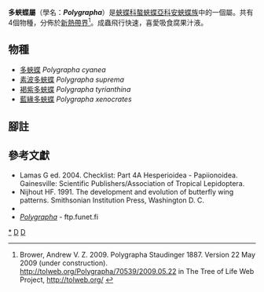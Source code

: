 {{NoteTA|G1=Butterfly}}
{{Automatic Taxobox
| taxon = Polygrapha
| authority = Staudinger, [1887]
| image = Polygrapha cyanea.jpg
| image_caption = [[多蛺蝶|多蛺蝶]]<br />''Polygrapha cyanea''
| type_species = [[多蛺蝶|多蛺蝶]]<br />''Paphia cyanea''
| type_species_authority = Salvin & Godman, 1868
| subdivision_ranks = 物種
| subdivision = 共4種，詳閱正文。
| synonyms = 
* ''Pseudocharaxes'' <small>Salazar, 2001</small>
* ''Muyshondtia'' <small>Salazar & Constantino, 2001</small>
* ''Pseudocharaxes'' <small>Salazar & Constantino, 2001</small>
* ''Zikania'' <small>Salazar & Constantino, 2001</small>
}}

'''多蛺蝶屬'''（學名：'''''Polygrapha'''''）是[[蛺蝶科|蛺蝶科]][[螯蛺蝶亞科|螯蛺蝶亞科]][[安蛺蝶族|安蛺蝶族]]中的一個屬。共有4個物種，分佈於[[新熱帶界|新熱帶界]]<ref name=tol>Brower, Andrew V. Z. 2009. Polygrapha Staudinger 1887. Version 22 May 2009 (under construction). http://tolweb.org/Polygrapha/70539/2009.05.22 {{Wayback|url=http://tolweb.org/Polygrapha/70539/2009.05.22 |date=20201214231759 }} in The Tree of Life Web Project, http://tolweb.org/ {{Wayback|url=http://tolweb.org/ |date=20110515100516 }} {{en}}</ref>。成蟲飛行快速，喜愛吸食腐果汁液。

== 物種 ==
* [[多蛺蝶|多蛺蝶]] ''Polygrapha cyanea''
* [[素波多蛺蝶|素波多蛺蝶]] ''Polygrapha suprema''
* [[褐紫多蛺蝶|褐紫多蛺蝶]] ''Polygrapha tyrianthina''
* [[藍緣多蛺蝶|藍緣多蛺蝶]] ''Polygrapha xenocrates''
<!--
== 圖集 ==
<gallery>
</gallery>
-->
== 腳註 ==
{{reflist}}

== 參考文獻 ==
{{Commons category| Polygrapha}}
* Lamas G ed. 2004. Checklist: Part 4A Hesperioidea - Papiionoidea. Gainesville: Scientific Publishers/Association of Tropical Lepidoptera.
* Nijhout HF. 1991. The development and evolution of butterfly wing patterns. Smithsonian Institution Press, Washington D. C.
* {{Cite book | author = 寿建新 周尧 李宇飞 | title = 世界蝴蝶分類名錄 | location = 中國 | publisher = 陝西科學技術出版社 | date = 2006-04-01 | ISBN = 9787536936768 | language= zh-hans }}
* [http://ftp.funet.fi/pub/sci/bio/life/insecta/lepidoptera/ditrysia/papilionoidea/nymphalidae/charaxinae/polygrapha/ ''Polygrapha''] {{Wayback|url=http://ftp.funet.fi/pub/sci/bio/life/insecta/lepidoptera/ditrysia/papilionoidea/nymphalidae/charaxinae/polygrapha/ |date=20180930035803 }} - ftp.funet.fi

{{螯蛺蝶亞科}}
{{Taxonbar}}
[[Category:多蛺蝶屬|*]]
[[Category:安蛺蝶族|D]]
[[Category:_1887年描述的分类群|D]]